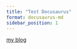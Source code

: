 ```yaml
---
title: "Test Docusaurus"
format: docusaurus-md
sidebar_position: 1 
---
```


[my blog](https://momr.github.io/Blog/blog/)
